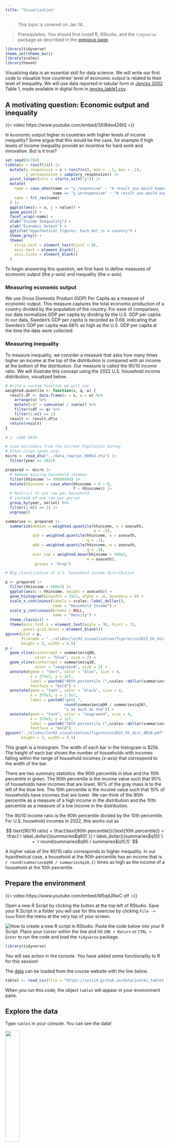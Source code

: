 ```yaml
---
title: "Visualization"
---
```


> This topic is covered on Jan 14.

> Prerequisites. You should first install R, RStudio, and the `tidyverse` package as described in the [previous page](topics/r_basics).

```r
library(tidyverse)
theme_set(theme_bw())
library(scales)
library(haven)
```

Visualizing data is an essential skill for data science. We will write our first code to visualize how countries' level of economic output is related to their level of inequality. We will use data reported in tabular form in [Jencks 2002](https://www.jstor.org/stable/20027737) Table 1, made available in digital form in [jencks_table1.csv](../data/jencks_table1.csv).

## A motivating question: Economic output and inequality

{{< video https://www.youtube.com/embed/3Xi8dw426lQ >}}

Is economic output higher in countries with higher levels of income inequality? Some argue that this would be the case, for example if high levels of income inequality provide an incentive for hard work and innovation. But is it true?

```r
set.seed(91784)
tibble(x = runif(14)) |>
  mutate(y_responsive = x + runif(n(), min = -.1, max = .1),
         y_unresponsive = sample(y_responsive)) |>
  pivot_longer(cols = starts_with("y")) |>
  mutate(
    name = case_when(name == "y_responsive" ~ "A result you would expect\nif economic output is higher\nwhen income inequality is higher",
                     name == "y_unresponsive" ~ "A result you would expect\nif economic output and income\ninequality are independent"),
    name = fct_rev(name)
  ) |>
  ggplot(aes(x = x, y = value)) +
  geom_point() +
  facet_wrap(~name) +
  xlab("Income Inequality") +
  ylab("Economic Output") +
  ggtitle("Hypothetical figures: Each dot is a country") +
  theme_grey() +
  theme(
    strip.text = element_text(hjust = 0),
    axis.text = element_blank(),
    axis.ticks = element_blank()
  )
```

To begin answering this question, we first have to define measures of economic output (the $y$-axis) and inequality (the $x$-axis).

### Measuring economic output

We use Gross Domestic Product (GDP) Per Capita as a measure of economic output. This measure captures the total economic production of a country divided by the population of the country. For ease of comparison, our data normalizes GDP per capita by dividing by the U.S. GDP per capita. In our data, Sweden's GDP per capita is recorded as 0.68, indicating that Sweden's GDP per capita was 68\% as high as the U.S. GDP per capita at the time the data were collected.

### Measuring inequality

To measure inequality, we consider a measure that asks how many times higher an income at the top of the distribution is compared with an income at the bottom of the distribution. Our measure is called the 90/10 income ratio. We will illustrate this concept using the 2022 U.S. household income distribution, visualized below.

```r
# Write a custom function we will use
weighted.quantile <- function(x, q, w) {
  result.df <- data.frame(x = x, w = w) %>%
    arrange(x) %>%
    mutate(cdf = cumsum(w) / sum(w)) %>%
    filter(cdf >= q) %>%
    filter(1:n() == 1)
  result <- result.df$x
  return(result)
}

# 1. LOAD DATA

# Load microdata from the Current Population Survey
# https://cps.ipums.org/
micro <- read_dta("../data_raw/cps_00062.dta") |>
  filter(year == 2022)

prepared <- micro |>
  # Remove missing household incomes
  filter(hhincome != 99999999) |>
  mutate(hhincome = case_when(hhincome < 0 ~ 0,
                              T ~ hhincome)) |>
  # Restrict to one row per household
  # instead of one row per person
  group_by(year, serial) %>%
  filter(1:n() == 1) |>
  ungroup()

summaries <- prepared |>
  summarize(median = weighted.quantile(hhincome, w = asecwth,
                                       q = .5),
            q10 = weighted.quantile(hhincome, w = asecwth,
                                    q = .1),
            q90 = weighted.quantile(hhincome, w = asecwth,
                                    q = .9),
            over_top = weighted.mean(hhincome > 500e3,
                                    w = asecwth),
            .groups = "drop")

# Big visualization of U.S. household income distribution

p <- prepared |>
  filter(hhincome < 500e3) |>
  ggplot(aes(x = hhincome, weight = asecwth)) +
  geom_histogram(binwidth = 25e3, alpha = .4, boundary = 0) +
  scale_x_continuous(labels = scales::label_dollar(),
                     name = "Household Income") +
  scale_y_continuous(breaks = NULL,
                     name = "Density") +
  theme_classic() +
  theme(axis.text.x = element_text(angle = 30, hjust = 1),
        panel.grid.minor = element_blank())
ggsave(plot = p, 
       filename = "../slides/lec02_visualization/figures/us2022_hh_dist_big.pdf",
       height = 3, width = 4.5)
p +
  geom_vline(xintercept = summaries$q90,
             color = "blue", size = 2) +
  geom_vline(xintercept = summaries$q10,
             color = "seagreen4", size = 2) +
  annotate(geom = "text", color = "blue", size = 4,
           x = 375e3, y = 2e7,
           label = paste0("90th percentile (",scales::dollar(summaries$q90),")"),
           fontface = "bold") +
  annotate(geom = "text", color = "black", size = 4,
           x = 375e3, y = 1.5e7,
           label = paste0("gets ",
                          round(summaries$q90 / summaries$q10),
                          "x as much as the")) +
  annotate(geom = "text", color = "seagreen4", size = 4,
           x = 375e3, y = 1e7,
           label = paste0("10th percentile (",scales::dollar(summaries$q10),")"),
           fontface = "bold")
ggsave("../slides/lec02_visualization/figures/us2022_hh_dist_9010.pdf",
       height = 3, width = 4.5)
```

This graph is a histogram. The width of each bar in the histogram is \$25k. The height of each bar shows the number of households with incomes falling within the range of household incomes (x-axis) that correspond to the width of the bar.

There are two summary statistics: the 90th percentile in blue and the 10th percentile in green. The 90th percentile is the income value such that 90\% of households have incomes that are lower. 90\% of the gray mass is to the left of the blue line. The 10th percentile is the income value such that 10\% of households have incomes that are lower. We can think of the 90th percentile as a measure of a high income in the distribution and the 10th percentile as a measure of a low income in the distribution.

The 90/10 income ratio is the 90th percentile divided by the 10th percentile. For U.S. household incomes in 2022, this works out as

$$
\text{90/10 ratio} = \frac{\text{90th percentile}}{\text{10th percentile}} = \frac{`r label_dollar()(summaries$q90)`}{`r label_dollar()(summaries$q10)`} = `r round(summaries$q90 / summaries$q10,1)`
$$

A higher value of the 90/10 ratio corresponds to higher inequality. In our hypothetical case, a household at the 90th percentile has an income that is `r round(summaries$q90 / summaries$q10,1)` times as high as the income of a household at the 10th percentile.

## Prepare the environment

{{< video https://www.youtube.com/embed/M5qdJRwC-pY >}}

Open a new R Script by clicking the button at the top left of RStudio. Save your R Script in a folder you will use for this exercise by clicking `File -> Save` from the menu at the very top of your screen.

![How to create a new R script in RStudio.](../assets/r_script_screenshot.png)
Paste the code below into your R Script. Place your cursor within the line and hit `CMD + Return` or `CTRL + Enter` to run the code and load the `tidyverse` package.

```r
library(tidyverse)
```

You will see action in the console. You have added some functionality to R for this session!

The [data](../data/jencks_table1.csv) can be loaded from the course website with the line below.

```r
table1 <- read_csv(file = "https://soc114.github.io/data/jencks_table1.csv")
```

When you run this code, the object `table1` will appear in your environment pane.

## Explore the data

Type `table1` in your console. You can see the data!

![](../assets/data_screenshot.png){width=30%}

The data contain four variables (columns):

- `country` country name
- `ratio` ratio is the 90/10 income ratio in the country
- `gdp` is GDP per capita in the country, expressed as a proportion of U.S. GDP
- `life_expectancy` life expectancy at birth

There is one row for each country. For details on the data, see Jencks (2002) Table 1.

## Produce a visualization

To visualize data, we will use the `ggplot()` function which you have already loaded into your R session as part of the `tidyverse` package.

### Begin with an empty graph

{{< video https://www.youtube.com/embed/gU34bo4P7F0 >}}

A function in R takes in **arguments** and returns an **object**. The arguments are the inputs that we give to the function. The function then returns something back to us.

The `ggplot()` function takes two arguments:

* `data = table1` says that data will come from the object `table1`
* `mapping = aes(x = ratio, y = gdp)` maps the data to the aesthetics of the graph. This line says that the `ratio` variable will be placed on the $x$-axis and the `gdp` variable will be on the $y$-axis.

When you run this code, the function returns an object which is the resulting plot. The plot will appear in the `Plots` pane in RStudio.

```r
ggplot(
  data = table1,
  mapping = aes(x = ratio, y = gdp)
)
```

### Add a layer to the graph

Once we have an empty graph, we can add elements to the graph in layers. `ggplot()` is set up to add layers connected by a `+` symbol between lines. For example, we can add points to the graph by adding the layer `geom_point()`.

```r
ggplot(
  data = table1,
  mapping = aes(x = ratio, y = gdp)
) +
  geom_point()
```

### Improve labels

```r
ggplot(
  data = table1,
  mapping = aes(x = ratio, y = gdp)
) +
  geom_point() +
  labs(
    x = "Inequality: 90th percentile / 10th percentile of household income",
    y = "GDP as a Fraction of U.S. GDP"
  )
```

### Customize in many ways

{{< video https://www.youtube.com/embed/OsrDakjkyV0 >}}

There are many ways to customize the graph. For example, the code below

* loads the `ggrepel` package in order to add country labels to the points
* uses `geom_smooth` to add a trend line
* uses `scale_y_continuous` to convert the $y$-axis labels from decimals to percentages

```r
library(ggrepel)
table1 |>
  ggplot(aes(x = ratio, y = gdp)) +
  geom_point() +
  geom_smooth(
    formula = 'y ~ x',
    method = "lm", 
    se = F, 
    color = "black"
  ) +
  geom_text_repel(
    aes(label = country),
    size = 3
  ) +
  scale_y_continuous(
    labels = scales::label_percent(),
    name = "GDP as a Percent of U.S."
  ) +
  scale_x_continuous(name = "Inequality: 90th percentile / 10th percentile of household income") +
  theme(legend.position = "none")
```
